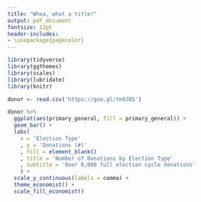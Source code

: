 ```yaml
---
title: "Whoa, what a title!"
output: pdf_document
fontsize: 12pt
header-includes:
- \usepackage{pagecolor}
---
```

\pagecolor{lightgray}

```r
library(tidyverse)
library(ggthemes)
library(scales)
library(lubridate)
library(knitr)

donor <- read.csv('https://goo.gl/tm9JQ5')
```

```r
donor %>% 
  ggplot(aes(primary_general, fill = primary_general)) + 
  geom_bar() + 
  labs(
    x = 'Election Type'
    , y = 'Donations (#)'
    , fill = element_blank()
    , title = 'Number of Donations by Election Type'
    , subtitle = 'Over 6,000 full election cycle donations'
    ) + 
  scale_y_continuous(labels = comma) +
  theme_economist() + 
  scale_fill_economist()
```